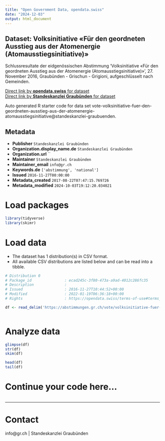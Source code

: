 ```yaml
---
title: "Open Government Data, opendata.swiss"
date: "2024-12-03"
output: html_document
---
```


## Dataset: Volksinitiative «Für den geordneten Ausstieg aus der Atomenergie (Atomausstiegsinitiative)»

Schlussresultate der eidgenössischen Abstimmung 'Volksinitiative «Für den geordneten Ausstieg aus der Atomenergie (Atomausstiegsinitiative)»', 27. November 2016, Graubünden - Grischun - Grigioni, aufgeschlüsselt nach Gemeinden.

[Direct link by **opendata.swiss** for dataset](https://opendata.swiss/de/dataset/volksinitiative-fur-den-geordneten-ausstieg-aus-der-atomenergie-atomausstiegsinitiative)<br>
[Direct link by **Standeskanzlei Graubünden** for dataset](https://abstimmungen.gr.ch/vote/volksinitiative-fuer-den-geordneten-ausstieg-aus-der-atomenergie-atomausstiegsinitiative/data)

Auto generated R starter code for data set vote-volksinitiative-fuer-den-geordneten-ausstieg-aus-der-atomenergie-atomausstiegsinitiative@standeskanzlei-graubuenden.

## Metadata

- **Publisher** `Standeskanzlei Graubünden`
- **Organization.display_name.de** `Standeskanzlei Graubünden`
- **Organization.url** ``
- **Maintainer** `Standeskanzlei Graubünden`
- **Maintainer_email** `info@gr.ch`
- **Keywords.de** `['abstimmung', 'national']`
- **Issued** `2016-11-27T00:00:00`
- **Metadata_created** `2017-08-22T07:47:15.769726`
- **Metadata_modified** `2024-10-03T19:12:20.034021`


# Load packages

```r

library(tidyverse)
library(skimr)

```

# Load data

-   The dataset has 1 distribution(s) in CSV format.
-   All available CSV distributions are listed below and can be read into a tibble.

```r

# Distribution 0
# Package_id               : ecad245c-3f80-473a-a9ad-4012c286fc35
# Description              : 
# Issued                   : 2016-11-27T10:44:52+00:00
# Modified                 : 2022-01-19T06:36:18+00:00
# Rights                   : https://opendata.swiss/terms-of-use#terms_by

df <- read_delim('https://abstimmungen.gr.ch/vote/volksinitiative-fuer-den-geordneten-ausstieg-aus-der-atomenergie-atomausstiegsinitiative/data-csv')



```

# Analyze data

```r

glimpse(df)
str(df)
skim(df)

head(df)
tail(df)

```

# Continue your code here...

```r

```

------------------------------------------------------------------------

# Contact

info@gr.ch | Standeskanzlei Graubünden
